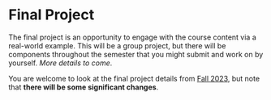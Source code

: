 
# Final Project {-}

The final project is an opportunity to engage with the course content via a real-world example. This will be a group project, but there will be components throughout the semester that you might submit and work on by yourself. _More details to come_. 

You are welcome to look at the final project details from [Fall 2023](https://causal3900.github.io/fa23/final-project.html), but note that **there will be some significant changes**. 